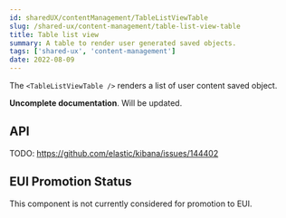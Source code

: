 ```yaml
---
id: sharedUX/contentManagement/TableListViewTable
slug: /shared-ux/content-management/table-list-view-table
title: Table list view
summary: A table to render user generated saved objects.
tags: ['shared-ux', 'content-management']
date: 2022-08-09
---
```


The `<TableListViewTable />` renders a list of user content saved object.

**Uncomplete documentation**. Will be updated.

## API

TODO: https://github.com/elastic/kibana/issues/144402

## EUI Promotion Status

This component is not currently considered for promotion to EUI.
